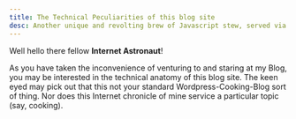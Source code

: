 ```yaml
---
title: The Technical Peculiarities of this blog site
desc: Another unique and revolting brew of Javascript stew, served via Github Pages
---
```


Well hello there fellow **Internet Astronaut**!

As you have taken the inconvenience of venturing to and staring at my Blog, you may be interested in the technical anatomy of this blog site. The keen eyed may pick out that this not your standard Wordpress-Cooking-Blog sort of thing. Nor does this Internet chronicle of mine service a particular topic (say, cooking).
